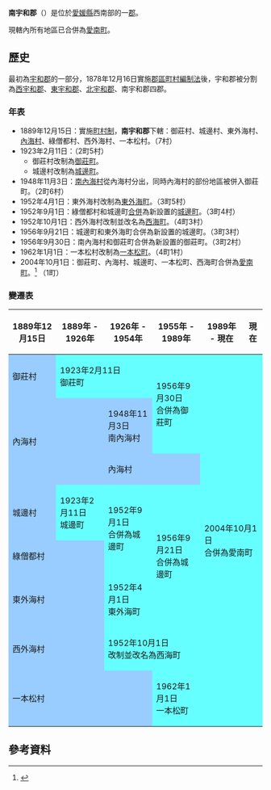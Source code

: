 {{日本郡
| 郡 = 南宇和郡
| 日文原名 = 南宇和郡
| 平假名 = みなみうわぐん
| 羅馬字拼音 = Minamiuwa-gun
| 地圖 = [[File:Japan_district_38500.svg|250px]]
| 都道府縣 = 愛媛縣
| 編號 = 
| 町 = 1
| 村 = 
| 經度 = 
| 緯度 = 
| 註記 = 
|}}
'''南宇和郡'''（{{jpn|j=南宇和郡|hg=みなみうわぐん|rm=Minamiuwa gun|f=y}}）是位於[[愛媛縣|愛媛縣]]西南部的一[[郡|郡]]。

現轄內所有地區已合併為[[愛南町|愛南町]]。

==歷史==
最初為[[宇和郡|宇和郡]]的一部分，1878年12月16日實施[[郡區町村編制法|郡區町村編制法]]後，宇和郡被分割為[[西宇和郡|西宇和郡]]、[[東宇和郡|東宇和郡]]、[[北宇和郡|北宇和郡]]、南宇和郡四郡。

===年表===
* 1889年12月15日：實施[[町村制|町村制]]，'''南宇和郡'''下轄：御莊村、城邊村、東外海村、[[內海村|內海村]]、綠僧都村、西外海村、一本松村。（7村）
* 1923年2月11日：（2町5村）
** 御莊村改制為[[御莊町|御莊町]]。
** 城邊村改制為[[城邊町_(愛媛縣)|城邊町]]。
* 1948年11月3日：[[南內海村|南內海村]]從內海村分出，同時內海村的部份地區被併入御莊町。（2町6村）
* 1952年4月1日：東外海村改制為[[東外海町|東外海町]]。（3町5村）
* 1952年9月1日：綠僧都村和城邊町[[市町村合併|合併]]為新設置的[[城邊町_(愛媛縣)|城邊町]]。（3町4村）
* 1952年10月1日：西外海村改制並改名為[[西海町_(愛媛縣)|西海町]]。（4町3村）
* 1956年9月21日：城邊町和東外海町合併為新設置的城邊町。（3町3村）
* 1956年9月30日：南內海村和御莊町合併為新設置的御莊町。（3町2村）
* 1962年1月1日：一本松村改制為[[一本松町|一本松町]]。（4町1村）
* 2004年10月1日：御莊町、內海村、城邊町、一本松町、西海町合併為[[愛南町|愛南町]]。<ref>{{cite web| title=愛南町の概要・地勢| url=http://www.town.ainan.ehime.jp/info/profile_outline.html| publisher=愛南町公所| accessdate=2012-08-12| language=ja| deadurl=yes| archiveurl=https://archive.is/20121219220300/http://www.town.ainan.ehime.jp/info/profile_outline.html| archivedate=2012-12-19}}</ref> （1町）

===變遷表===
{| class="wikitable" style="font-size:small"
! 1889年12月15日
! 1889年 - 1926年
! 1926年 - 1954年
! 1955年 - 1989年
! 1989年 - 現在
! 現在
|-
| style="background-color:#9cf;" | 御莊村
| colspan=2 style="background-color:#6ff;" | 1923年2月11日<br>御莊町
| rowspan=2 style="background-color:#6ff;" | 1956年9月30日<br>合併為御莊町
| rowspan=8 colspan=2 style="background-color:#6ff;" | 2004年10月1日<br>合併為愛南町
|-
| rowspan=2 colspan=2 style="background-color:#9cf;" | 內海村
| style="background-color:#9cf;" | 1948年11月3日<br>南內海村
|-
| colspan=2 style="background-color:#9cf;" | 內海村
|-
| style="background-color:#9cf;" | 城邊村
| style="background-color:#6ff;" | 1923年2月11日<br>城邊町
| rowspan=2 style="background-color:#6ff;" | 1952年9月1日<br>合併為城邊町
| rowspan=3 style="background-color:#6ff;" | 1956年9月21日<br>合併為城邊町
|-
| colspan=2 style="background-color:#9cf;" | 綠僧都村
|-
| colspan=2 style="background-color:#9cf;" | 東外海村
| style="background-color:#6ff;" | 1952年4月1日<br>東外海町
|-
| colspan=2 style="background-color:#9cf;" | 西外海村
| colspan=2 style="background-color:#6ff;" | 1952年10月1日<br>改制並改名為西海町
|-
| colspan=3 style="background-color:#9cf;" | 一本松村
| style="background-color:#6ff;" | 1962年1月1日<br>一本松町
|}

==參考資料==
{{reflist}}

{{愛媛縣}}